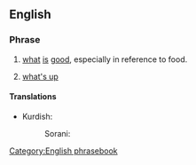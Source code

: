==English==

===Phrase===
{{head|en|phrase|head=[[what]][['s]] [[good]]}}

# {{context|colloquial|lang=en}} [[what]] [[is]] [[good]], especially in reference to food.
# {{context|slang|lang=en}} [[what's up]]

====Translations====
{{trans-top|''(colloquial)'' what is good, especially in reference to food}}
* Kurdish:
*: Sorani: {{t|ku|چی باشه‌؟|tr=çi bashe?|sc=ku-Arab}}
{{trans-mid}}
{{trans-bottom}}

{{trans-top|''(slang)'' what's up}}
{{trans-mid}}
{{trans-bottom}}

[[Category:English phrasebook]]